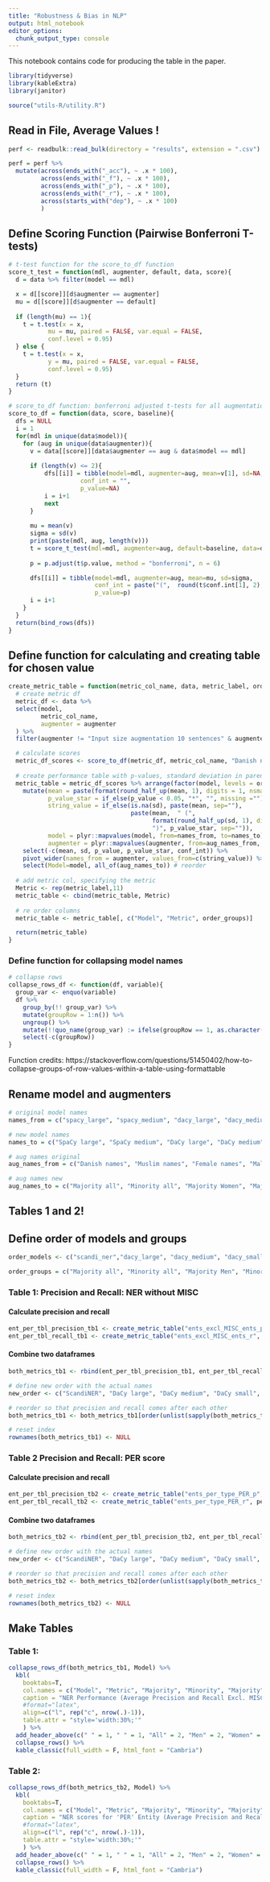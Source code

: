 ```yaml
---
title: "Robustness & Bias in NLP"
output: html_notebook
editor_options: 
  chunk_output_type: console
---
```


This notebook contains code for producing the table in the paper. 

```r
library(tidyverse)
library(kableExtra)
library(janitor)

source("utils-R/utility.R")
```

## Read in File, Average Values ! 
```r
perf <- readbulk::read_bulk(directory = "results", extension = ".csv")

perf = perf %>% 
  mutate(across(ends_with("_acc"), ~ .x * 100),
         across(ends_with("_f"), ~ .x * 100),
         across(ends_with("_p"), ~ .x * 100),
         across(ends_with("_r"), ~ .x * 100),
         across(starts_with("dep"), ~ .x * 100)
         )
```

## Define Scoring Function (Pairwise Bonferroni T-tests)
```r
# t-test function for the score_to_df function
score_t_test = function(mdl, augmenter, default, data, score){
  d = data %>% filter(model == mdl)

  x = d[[score]][d$augmenter == augmenter]
  mu = d[[score]][d$augmenter == default]
  
  if (length(mu) == 1){
    t = t.test(x = x,
           mu = mu, paired = FALSE, var.equal = FALSE,
           conf.level = 0.95)
  } else {
    t = t.test(x = x,
           y = mu, paired = FALSE, var.equal = FALSE,
           conf.level = 0.95) 
  }
  return (t)
}

# score_to_df function: bonferroni adjusted t-tests for all augmentations for all models against a baseline augmentation
score_to_df = function(data, score, baseline){
  dfs = NULL
  i = 1
  for(mdl in unique(data$model)){
    for (aug in unique(data$augmenter)){
      v = data[[score]][data$augmenter == aug & data$model == mdl]
      
      if (length(v) <= 2){
          dfs[[i]] = tibble(model=mdl, augmenter=aug, mean=v[1], sd=NA, 
                    conf_int = "",
                    p_value=NA)
          i = i+1
          next
      }
      
      mu = mean(v)
      sigma = sd(v)
      print(paste(mdl, aug, length(v)))
      t = score_t_test(mdl=mdl, augmenter=aug, default=baseline, data=data, score=score)
      
      p = p.adjust(t$p.value, method = "bonferroni", n = 6)

      dfs[[i]] = tibble(model=mdl, augmenter=aug, mean=mu, sd=sigma, 
                        conf_int = paste("(",  round(t$conf.int[1], 2),", ",  round(t$conf.int[2], 2), ")", sep = ""),
                        p_value=p)
      i = i+1
    }
  }
  return(bind_rows(dfs))
}
```

## Define function for calculating and creating table for chosen value 
```r
create_metric_table = function(metric_col_name, data, metric_label, order_groups, order_models){
  # create metric df 
  metric_df <- data %>% 
  select(model, 
         metric_col_name,
         augmenter = augmenter
  ) %>% 
  filter(augmenter != "Input size augmentation 10 sentences" & augmenter != "Input size augmentation 5 sentences")

  # calculate scores 
  metric_df_scores <- score_to_df(metric_df, metric_col_name, "Danish names")
  
  # create performance table with p-values, standard deviation in parenthesis
  metric_table = metric_df_scores %>% arrange(factor(model, levels = order_models)) %>% 
    mutate(mean = paste(format(round_half_up(mean, 1), digits = 1, nsmall=1)),
           p_value_star = if_else(p_value < 0.05, "*", "", missing =""),
           string_value = if_else(is.na(sd), paste(mean, sep=""),
                                  paste(mean,  " (", 
                                        format(round_half_up(sd, 1), digits = 1, nsmall=1), 
                                        ")", p_value_star, sep="")),
           model = plyr::mapvalues(model, from=names_from, to=names_to),
           augmenter = plyr::mapvalues(augmenter, from=aug_names_from, to=aug_names_to)) %>% 
    select(-c(mean, sd, p_value, p_value_star, conf_int)) %>% 
    pivot_wider(names_from = augmenter, values_from=c(string_value)) %>% 
    select(Model=model, all_of(aug_names_to)) # reorder
  
  # add metric col, specifying the metric 
  Metric <- rep(metric_label,11)
  metric_table <- cbind(metric_table, Metric)
  
  # re order columns 
  metric_table <- metric_table[, c("Model", "Metric", order_groups)]

  return(metric_table)
}
```

### Define function for collapsing model names 
```r
# collapse rows
collapse_rows_df <- function(df, variable){
  group_var <- enquo(variable)
  df %>%
    group_by(!! group_var) %>%
    mutate(groupRow = 1:n()) %>%
    ungroup() %>%
    mutate(!!quo_name(group_var) := ifelse(groupRow == 1, as.character(!! group_var), "")) %>%
    select(-c(groupRow))
}
```
Function credits: https://stackoverflow.com/questions/51450402/how-to-collapse-groups-of-row-values-within-a-table-using-formattable 

## Rename model and augmenters
```r
# original model names
names_from = c("spacy_large", "spacy_medium", "dacy_large", "dacy_medium", "danlp_bert", "spacy_small", "flair", "nerda_bert", "dacy_small", "polyglot", "scandi_ner")

# new model names
names_to = c("SpaCy large", "SpaCy medium", "DaCy large", "DaCy medium", "DaNLP BERT", "SpaCy small", "Flair", "NERDA", "DaCy small", "Polyglot", "ScandiNER")

# aug names original
aug_names_from = c("Danish names", "Muslim names", "Female names", "Male names", "Muslim female names","Muslim male names", "Unisex names") 

# aug names new 
aug_names_to = c("Majority all", "Minority all", "Majority Women", "Majority Men", "Minority Women", "Minority Men", "Unisex")
```

## Tables 1 and 2!  
## Define order of models and groups
```r
order_models <- c("scandi_ner","dacy_large", "dacy_medium", "dacy_small", "danlp_bert", "flair", "nerda_bert", "spacy_large", "spacy_medium", "spacy_small", "polyglot")

order_groups = c("Majority all", "Minority all", "Majority Men", "Minority Men", "Majority Women", "Minority Women", "Unisex")
```


### Table 1: Precision and Recall: NER without MISC 
#### Calculate precision and recall
```r
ent_per_tbl_precision_tb1 <- create_metric_table("ents_excl_MISC_ents_p", perf, "Precision", order_groups, order_models)
ent_per_tbl_recall_tb1 <- create_metric_table("ents_excl_MISC_ents_r", perf, "Recall", order_groups, order_models)
```

#### Combine two dataframes 
```r
both_metrics_tb1 <- rbind(ent_per_tbl_precision_tb1, ent_per_tbl_recall_tb1)

# define new order with the actual names 
new_order <- c("ScandiNER", "DaCy large", "DaCy medium", "DaCy small", "DaNLP BERT", "Flair", "NERDA", "SpaCy large", "SpaCy medium", "SpaCy small", "Polyglot")

# reorder so that precision and recall comes after each other 
both_metrics_tb1 <- both_metrics_tb1[order(unlist(sapply(both_metrics_tb1$Model, function(x) which(new_order == x)))),] 

# reset index 
rownames(both_metrics_tb1) <- NULL 
```

### Table 2 Precision and Recall: PER score  
#### Calculate precision and recall
```r
ent_per_tbl_precision_tb2 <- create_metric_table("ents_per_type_PER_p", perf, "Precision", order_groups, order_models)
ent_per_tbl_recall_tb2 <- create_metric_table("ents_per_type_PER_r", perf, "Recall", order_groups, order_models)
```

#### Combine two dataframes 
```r
both_metrics_tb2 <- rbind(ent_per_tbl_precision_tb2, ent_per_tbl_recall_tb2)

# define new order with the actual names 
new_order <- c("ScandiNER", "DaCy large", "DaCy medium", "DaCy small", "DaNLP BERT", "Flair", "NERDA", "SpaCy large", "SpaCy medium", "SpaCy small", "Polyglot")

# reorder so that precision and recall comes after each other 
both_metrics_tb2 <- both_metrics_tb2[order(unlist(sapply(both_metrics_tb2$Model, function(x) which(new_order == x)))),] 

# reset index 
rownames(both_metrics_tb2) <- NULL 
```

## Make Tables 
### Table 1: 
```r
collapse_rows_df(both_metrics_tb1, Model) %>% 
  kbl(
    booktabs=T, 
    col.names = c("Model", "Metric", "Majority", "Minority", "Majority", "Minority", "Majority", "Minority", "Majority"),
    caption = "NER Performance (Average Precision and Recall Excl. MISC)",
    #format="latex",
    align=c("l", rep("c", nrow(.)-1)),
    table.attr = "style='width:30%;'"
    ) %>% 
  add_header_above(c(" " = 1, " " = 1, "All" = 2, "Men" = 2, "Women" = 2, "Unisex"=1)) %>% 
  collapse_rows() %>% 
  kable_classic(full_width = F, html_font = "Cambria") 
```


### Table 2: 
```r
collapse_rows_df(both_metrics_tb2, Model) %>% 
  kbl(
    booktabs=T, 
    col.names = c("Model", "Metric", "Majority", "Minority", "Majority", "Minority", "Majority", "Minority", "Majority"),
    caption = "NER scores for 'PER' Entity (Average Precision and Recall)",
    #format="latex",
    align=c("l", rep("c", nrow(.)-1)),
    table.attr = "style='width:30%;'"
    ) %>% 
  add_header_above(c(" " = 1, " " = 1, "All" = 2, "Men" = 2, "Women" = 2, "Unisex"=1)) %>% 
  collapse_rows() %>% 
  kable_classic(full_width = F, html_font = "Cambria") 
```


